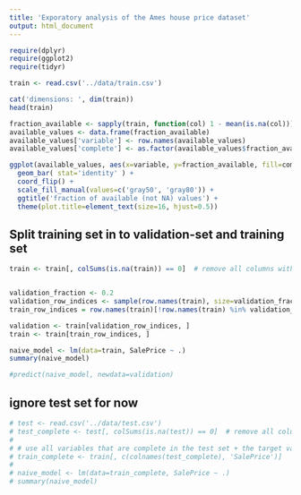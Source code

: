 ```yaml
---
title: 'Exporatory analysis of the Ames house price dataset'
output: html_document
---
```


```r
require(dplyr)
require(ggplot2)
require(tidyr)

train <- read.csv('../data/train.csv')

cat('dimensions: ', dim(train))
head(train)
```

```r
fraction_available <- sapply(train, function(col) 1 - mean(is.na(col)))
available_values <- data.frame(fraction_available)
available_values['variable'] <- row.names(available_values)
available_values['complete'] <- as.factor(available_values$fraction_available == 1)

ggplot(available_values, aes(x=variable, y=fraction_available, fill=complete) ) + 
  geom_bar( stat='identity' ) + 
  coord_flip() + 
  scale_fill_manual(values=c('gray50', 'gray80')) +
  ggtitle('fraction of available (not NA) values') + 
  theme(plot.title=element_text(size=16, hjust=0.5))
```

## Split training set in to validation-set and training set

```r
train <- train[, colSums(is.na(train)) == 0]  # remove all columns with NAs


validation_fraction <- 0.2
validation_row_indices <- sample(row.names(train), size=validation_fraction*nrow(train), replace=F)
train_row_indices = row.names(train)[!row.names(train) %in% validation_row_indices]

validation <- train[validation_row_indices, ]
train <- train[train_row_indices, ]
```

```r
naive_model <- lm(data=train, SalePrice ~ .)
summary(naive_model)
```

```r
#predict(naive_model, newdata=validation)
```



## ignore test set for now
```r
# test <- read.csv('../data/test.csv')
# test_complete <- test[, colSums(is.na(test)) == 0]  # remove all columns with NAs
# 
# # use all variables that are complete in the test set + the target variable (price)
# train_complete <- train[, c(colnames(test_complete), 'SalePrice')]
# 
# naive_model <- lm(data=train_complete, SalePrice ~ .)
# summary(naive_model)
```


